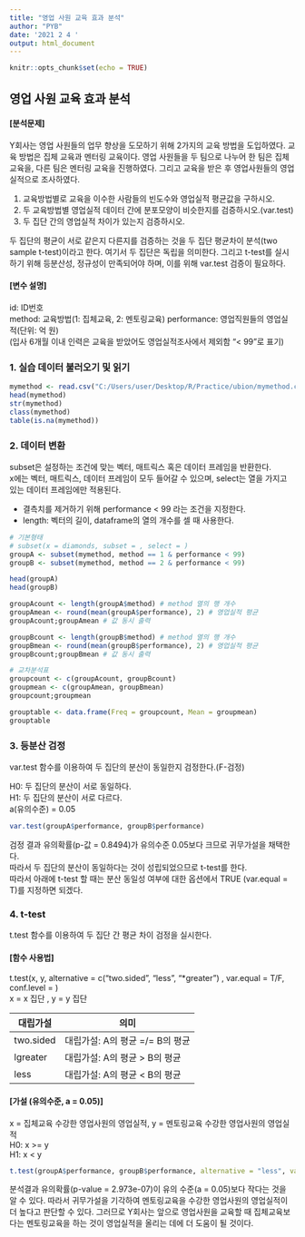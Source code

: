 ---
title: "영업 사원 교육 효과 분석"
author: "PYB"
date: '2021 2 4 '
output: html_document
---

```{r setup, include=FALSE}
knitr::opts_chunk$set(echo = TRUE)
```

## **영업 사원 교육 효과 분석**

#### [분석문제]  

Y회사는 영업 사원들의 업무 향상을 도모하기 위해 2가지의 교육 방법을 도입하였다. 교육 방법은 집체 교육과 멘터링 교육이다. 영업 사원들을 두 팀으로 나누어 한 팀은 집체 교육을, 다른 팀은 멘터링 교육을 진행하였다.  그리고 교육을 받은 후 영업사원들의 영업실적으로 조사하였다.

1. 교육방법별로 교육을 이수한 사람들의 빈도수와 영업실적 평균값을 구하시오.  
1. 두 교육방법별 영업실적 데이터 간에 분포모양이 비슷한지를 검증하시오.(var.test)
1. 두 집단 간의 영업실적 차이가 있는지 검증하시오.

두 집단의 평균이 서로 같은지 다른지를 검증하는 것을 두 집단 평균차이 분석(two sample t-test)이라고 한다. 여기서 두 집단은 독립을 의미한다. 그리고 t-test를 실시하기 위해 등분산성, 정규성이 만족되어야 하며, 이를 위해 var.test 검증이 필요하다.

#### [변수 설명]

id: ID번호  
method: 교육방법(1: 집체교육, 2: 멘토링교육)
performance: 영업직원들의 영업실적(단위: 억 원)  
(입사 6개월 이내 인력은 교육을 받았어도 영업실적조사에서 제외함 "< 99"로 표기)

### 1. 실습 데이터 불러오기 및 읽기
```{r}
mymethod <- read.csv("C:/Users/user/Desktop/R/Practice/ubion/mymethod.csv")
head(mymethod)
str(mymethod)
class(mymethod)
table(is.na(mymethod))
```

### 2. 데이터 변환
subset은 설정하는 조건에 맞는 벡터, 매트릭스 혹은 데이터 프레임을 반환한다.  
x에는 벡터, 매트릭스, 데이터 프레임이 모두 들어갈 수 있으며, select는 열을 가지고 있는 데이터 프레임에만 적용된다.  

* 결측치를 제거하기 위해 performance < 99 라는 조건을 지정한다.
* length: 벡터의 길이, dataframe의 열의 개수를 셀 때 사용한다.
```{r}
# 기본형태
# subset(x = diamonds, subset = , select = )
groupA <- subset(mymethod, method == 1 & performance < 99)
groupB <- subset(mymethod, method == 2 & performance < 99)

head(groupA)
head(groupB)

groupAcount <- length(groupA$method) # method 열의 행 개수
groupAmean <- round(mean(groupA$performance), 2) # 영업실적 평균
groupAcount;groupAmean # 값 동시 출력

groupBcount <- length(groupB$method) # method 열의 행 개수
groupBmean <- round(mean(groupB$performance), 2) # 영업실적 평균
groupBcount;groupBmean # 값 동시 출력

# 교차분석표
groupcount <- c(groupAcount, groupBcount)
groupmean <- c(groupAmean, groupBmean)
groupcount;groupmean

grouptable <- data.frame(Freq = groupcount, Mean = groupmean)
grouptable
```

### 3. 등분산 검정
var.test 함수를 이용하여 두 집단의 분산이 동일한지 검정한다.(F-검정)

H0: 두 집단의 분산이 서로 동일하다.  
H1: 두 집단의 분산이 서로 다르다.  
a(유의수준) =  0.05
```{r}
var.test(groupA$performance, groupB$performance)
```
검정 결과 유의확률(p-값 = 0.8494)가 유의수준 0.05보다 크므로 귀무가설을 채택한다.  
따라서 두 집단의 분산이 동일하다는 것이 성립되었으므로 t-test를 한다.  
따라서 아래에 t-test 할 때는 분산 동일성 여부에 대한 옵션에서 TRUE (var.equal = T)를 지정하면 되겠다.

### 4. t-test
t.test 함수를 이용하여 두 집단 간 평균 차이 검정을 실시한다.  

#### [함수 사용법]
t.test(x, y, alternative = c("two.sided", "less", "*greater") , var.equal = T/F, conf.level = )  
x = x 집단 , y = y 집단 

|대립가설|의미 |
|---|--------|
| two.sided | 대립가설: A의 평균 =/= B의 평균 |
| lgreater | 대립가설: A의 평균 > B의 평균 |
| less | 대립가설: A의 평균 < B의 평균 |  

#### [가설 (유의수준, a = 0.05)]
x = 집체교육 수강한 영업사원의 영업실적, y = 멘토링교육 수강한 영업사원의 영업실적  
H0: x >= y  
H1: x < y
```{r}
t.test(groupA$performance, groupB$performance, alternative = "less", var.equal = T, conf.level = 0.95)
```
분석결과 유의확률(p-value = 2.973e-07)이 유의 수준(a =  0.05)보다 작다는 것을 알 수 있다.
따라서 귀무가설을 기각하여 멘토링교육을 수강한 영업사원의 영업실적이 더 높다고 판단할 수 있다.
그러므로 Y회사는 앞으로 영업사원을 교육할 때 집체교육보다는 멘토링교육을 하는 것이 영업실적을 올리는 데에 더 도움이 될 것이다.

